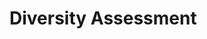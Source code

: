 # Diversity Assessment {#diversity-assessment-chpt}
\begin{singlespace}
\normalfont\Large\center\textit{Assessing the impact of sequencing characteristics on 16S rRNA marker-gene surveys beta-diversity analysis.}
\end{singlespace}
\vspace{1pc}
